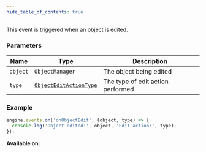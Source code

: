 ```yaml
---
hide_table_of_contents: true
---
```



This event is triggered when an object is edited.

### Parameters

| Name     | Type                                                      | Description                       |
| -------- | --------------------------------------------------------- | --------------------------------- |
| `object` | `ObjectManager`                                           | The object being edited           |
| `type`   | [`ObjectEditActionType`](/sdk/types/ObjectEditActionType) | The type of edit action performed |

### Example

```js
engine.events.on('onObjectEdit', (object, type) => {
  console.log('Object edited:', object, 'Edit action:', type);
});
```

**Available on:** <ClientTag />

